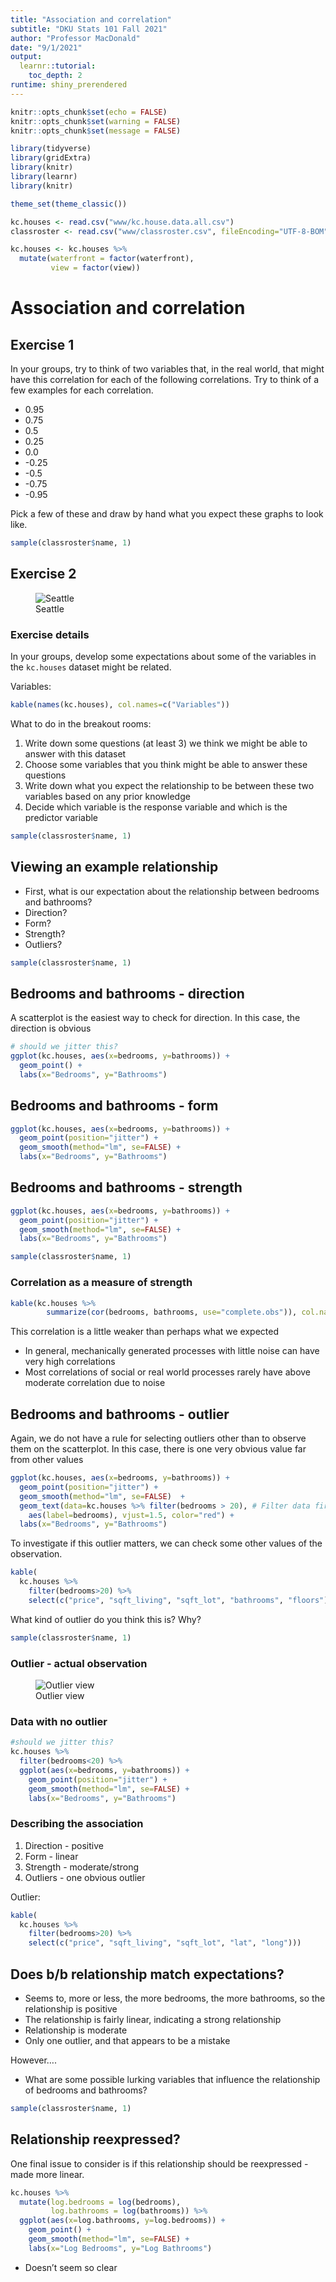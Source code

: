 ```yaml
---
title: "Association and correlation"
subtitle: "DKU Stats 101 Fall 2021"
author: "Professor MacDonald"
date: "9/1/2021"
output: 
  learnr::tutorial:
    toc_depth: 2
runtime: shiny_prerendered
---
```


```r
knitr::opts_chunk$set(echo = FALSE)
knitr::opts_chunk$set(warning = FALSE)
knitr::opts_chunk$set(message = FALSE)

library(tidyverse)
library(gridExtra)
library(knitr)
library(learnr)
library(knitr)

theme_set(theme_classic())

kc.houses <- read.csv("www/kc.house.data.all.csv")
classroster <- read.csv("www/classroster.csv", fileEncoding="UTF-8-BOM")

kc.houses <- kc.houses %>% 
  mutate(waterfront = factor(waterfront),
         view = factor(view))
```

# Association and correlation

## Exercise 1

In your groups, try to think of two variables that, in the real world, that might have this correlation for each of the following correlations. Try to think of a few examples for each correlation.

- 0.95
- 0.75
- 0.5
- 0.25
- 0.0
- -0.25
- -0.5
- -0.75
- -0.95

Pick a few of these and draw by hand what you expect these graphs to look like.

```r
sample(classroster$name, 1)
```

## Exercise 2

![Seattle](www/seattle.jpg)

### Exercise details

In your groups, develop some expectations about some of the variables in the `kc.houses` dataset might be related. 

Variables:

```r
kable(names(kc.houses), col.names=c("Variables"))
```

What to do in the breakout rooms:

1. Write down some questions (at least 3) we think we might be able to answer with this dataset
2. Choose some variables that you think might be able to answer these questions
3. Write down what you expect the relationship to be between these two variables based on any prior knowledge
4. Decide which variable is the response variable and which is the predictor variable

```r
sample(classroster$name, 1)
```

## Viewing an example relationship

* First, what is our expectation about the relationship between bedrooms and bathrooms?
 - Direction?
 - Form?
 - Strength?
 - Outliers?

```r
sample(classroster$name, 1)
```

## Bedrooms and bathrooms - direction

A scatterplot is the easiest way to check for direction. In this case, the direction is obvious 

```r
# should we jitter this?
ggplot(kc.houses, aes(x=bedrooms, y=bathrooms)) + 
  geom_point() +
  labs(x="Bedrooms", y="Bathrooms")
```

## Bedrooms and bathrooms - form

```r
ggplot(kc.houses, aes(x=bedrooms, y=bathrooms)) + 
  geom_point(position="jitter") +
  geom_smooth(method="lm", se=FALSE) +
  labs(x="Bedrooms", y="Bathrooms")
```


## Bedrooms and bathrooms - strength

```r
ggplot(kc.houses, aes(x=bedrooms, y=bathrooms)) + 
  geom_point(position="jitter") +
  geom_smooth(method="lm", se=FALSE) +
  labs(x="Bedrooms", y="Bathrooms")
```

```r
sample(classroster$name, 1)
```

### Correlation as a measure of strength

```r
kable(kc.houses %>% 
        summarize(cor(bedrooms, bathrooms, use="complete.obs")), col.names="Correlation")
```

This correlation is a little weaker than perhaps what we expected

- In general, mechanically generated processes with little noise can have very high correlations 
- Most correlations of social or real world processes rarely have above moderate correlation due to noise

## Bedrooms and bathrooms - outlier

Again, we do not have a rule for selecting outliers other than to observe them on the scatterplot. In this case, there is one very obvious value far from other values

```r
ggplot(kc.houses, aes(x=bedrooms, y=bathrooms)) + 
  geom_point(position="jitter") +
  geom_smooth(method="lm", se=FALSE)  +
  geom_text(data=kc.houses %>% filter(bedrooms > 20), # Filter data first
    aes(label=bedrooms), vjust=1.5, color="red") +
  labs(x="Bedrooms", y="Bathrooms")
```

To investigate if this outlier matters, we can check some other values of the observation.

```r
kable(
  kc.houses %>%
    filter(bedrooms>20) %>%
    select(c("price", "sqft_living", "sqft_lot", "bathrooms", "floors")))
```

What kind of outlier do you think this is? Why?

```r
sample(classroster$name, 1)
```

### Outlier - actual observation

![Outlier view](www/outlier.png)

### Data with no outlier

```r
#should we jitter this?
kc.houses %>%
  filter(bedrooms<20) %>%  
  ggplot(aes(x=bedrooms, y=bathrooms)) + 
    geom_point(position="jitter") +
    geom_smooth(method="lm", se=FALSE) +
    labs(x="Bedrooms", y="Bathrooms")
```

### Describing the association

1. Direction - positive
2. Form - linear
3. Strength - moderate/strong
4. Outliers - one obvious outlier

Outlier:
```r
kable(
  kc.houses %>%
    filter(bedrooms>20) %>%
    select(c("price", "sqft_living", "sqft_lot", "lat", "long")))
```

## Does b/b relationship match expectations?

- Seems to, more or less, the more bedrooms, the more bathrooms, so the relationship is positive
- The relationship is fairly linear, indicating a strong relationship
- Relationship is moderate
- Only one outlier, and that appears to be a mistake

However....

* What are some possible lurking variables that influence the relationship of bedrooms and bathrooms?

```r
sample(classroster$name, 1)
```

## Relationship reexpressed?

One final issue to consider is if this relationship should be reexpressed - made more linear.

```r
kc.houses %>%
  mutate(log.bedrooms = log(bedrooms),
         log.bathrooms = log(bathrooms)) %>%
  ggplot(aes(x=log.bathrooms, y=log.bedrooms)) + 
    geom_point() +
    geom_smooth(method="lm", se=FALSE) +
    labs(x="Log Bedrooms", y="Log Bathrooms")
```

- Doesn't seem so clear
